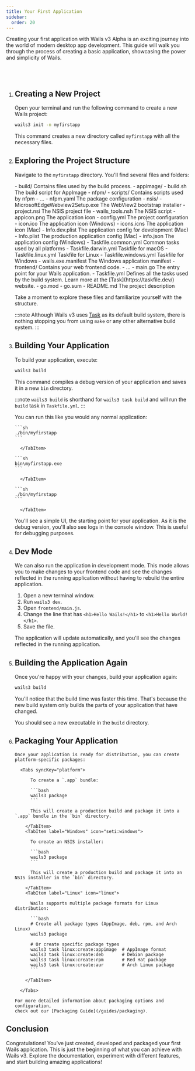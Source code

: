 ```yaml
---
title: Your First Application
sidebar:
  order: 20
---
```




Creating your first application with Wails v3 Alpha is an exciting journey into
the world of modern desktop app development. This guide will walk you through
the process of creating a basic application, showcasing the power and simplicity
of Wails.

<br/>
<br/>

<Steps>

1.  ## Creating a New Project

    Open your terminal and run the following command to create a new Wails
    project:

    ```bash
    wails3 init -n myfirstapp
    ```

    This command creates a new directory called `myfirstapp` with all the
    necessary files.

2.  ## Exploring the Project Structure

    Navigate to the `myfirstapp` directory. You'll find several files and
    folders:

    <FileTree>
    - build/       Contains files used by the build process.
        - appimage/
          - build.sh The build script for AppImage
        - nfpm/
          - scripts/ Contains scripts used by nfpm
            - ...
          - nfpm.yaml The package configuration
        - nsis/
          - MicrosoftEdgeWebview2Setup.exe The WebView2 bootstrap installer
          - project.nsi The NSIS project file
          - wails_tools.nsh The NSIS script
        - appicon.png The application icon
        - config.yml The project configuration
        - icon.ico    The application icon (Windows)
        - icons.icns  The application icon (Mac)
        - Info.dev.plist The application config for development (Mac)
        - Info.plist The production application config (Mac)
        - info.json  The application config (Windows)
        - Taskfile.common.yml Common tasks used by all platforms
        - Taskfile.darwin.yml Taskfile for macOS
        - Taskfile.linux.yml Taskfile for Linux
        - Taskfile.windows.yml Taskfile for Windows
        - wails.exe.manifest The Windows application manifest
    - frontend/    Contains your web frontend code.
        - ...
    - main.go      The entry point for your Wails application.
    - Taskfile.yml Defines all the tasks used by the build system. Learn more at the [Task](https://taskfile.dev/) website.
    - go.mod
    - go.sum
    - README.md The project description
    </FileTree>

    Take a moment to explore these files and familiarize yourself with the
    structure.

    :::note
    Although Wails v3 uses [Task](https://taskfile.dev/) as its
    default build system, there is nothing stopping you from using `make` or any other
    alternative build system.
    :::

3.  ## Building Your Application

    To build your application, execute:

    ```bash
    wails3 build
    ```

    This command compiles a debug version of your application and saves it in a
    new `bin` directory.

    :::note
    `wails3 build` is shorthand for `wails3 task build` and will run the `build` task in `Taskfile.yml`.
    :::

    You can run this like you would any normal application:

    <Tabs syncKey="platform">

      <TabItem label="Mac" icon="apple">

        ```sh
        ./bin/myfirstapp
        ```

          </TabItem>

      <TabItem label="Windows" icon="seti:windows">

        ```sh
        bin\myfirstapp.exe
        ```

          </TabItem>

      <TabItem label="Linux" icon="linux">

        ```sh
        ./bin/myfirstapp
        ```

          </TabItem>

    </Tabs>

    You'll see a simple UI, the starting point for your application. As it is
    the debug version, you'll also see logs in the console window. This is
    useful for debugging purposes.

4.  ## Dev Mode

    We can also run the application in development mode. This mode allows you to
    make changes to your frontend code and see the changes reflected in the
    running application without having to rebuild the entire application.

    1. Open a new terminal window.
    2. Run `wails3 dev`.
    3. Open `frontend/main.js`.
    4. Change the line that has `<h1>Hello Wails!</h1>` to
       `<h1>Hello World!</h1>`.
    5. Save the file.

    The application will update automatically, and you'll see the changes
    reflected in the running application.

5.  ## Building the Application Again

    Once you're happy with your changes, build your application again:

    ```bash
    wails3 build
    ```

    You'll notice that the build time was faster this time. That's because the
    new build system only builds the parts of your application that have
    changed.

    You should see a new executable in the `build` directory.

6.  ## Packaging Your Application

        Once your application is ready for distribution, you can create
        platform-specific packages:

          <Tabs syncKey="platform">

    <TabItem label="Mac" icon="apple">

              To create a `.app` bundle:

              ```bash
              wails3 package
              ```

              This will create a production build and package it into a `.app` bundle in the `bin` directory.

            </TabItem>
            <TabItem label="Windows" icon="seti:windows">

              To create an NSIS installer:

              ```bash
              wails3 package
              ```

              This will create a production build and package it into an NSIS installer in the `bin` directory.

            </TabItem>
            <TabItem label="Linux" icon="linux">

              Wails supports multiple package formats for Linux distribution:

              ```bash
              # Create all package types (AppImage, deb, rpm, and Arch Linux)
              wails3 package

              # Or create specific package types
              wails3 task linux:create:appimage  # AppImage format
              wails3 task linux:create:deb       # Debian package
              wails3 task linux:create:rpm       # Red Hat package
              wails3 task linux:create:aur       # Arch Linux package
              ```

            </TabItem>

          </Tabs>

        For more detailed information about packaging options and configuration,
        check out our [Packaging Guide](/guides/packaging).

</Steps>

## Conclusion

Congratulations! You've just created, developed and packaged your first Wails
application. This is just the beginning of what you can achieve with Wails v3.
Explore the documentation, experiment with different features, and start
building amazing applications!
